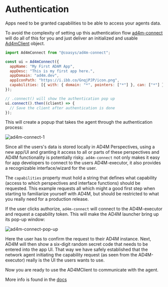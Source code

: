 # Authentication

Apps need to be granted capabilities to be able to access your agents data.

To avoid the complexity of setting up this authentication flow [ad4m-connect](https://github.com/perspect3vism/ad4m/tree/main/connect)
will do all of this for you and just deliver an initialized and usable
[Ad4mClient](/jsdoc/classes/Ad4mClient) object.

```js
import Ad4mConnect from "@coasys/ad4m-connect";

const ui = Ad4mConnect({
  appName: "My First ADAM App",
  appDesc: "This is my first app here.",
  appDomain: "ad4m.dev",
  appIconPath: "https://i.ibb.co/GnqjPJP/icon.png",
  capabilities: [{ with: { domain: "*", pointers: ["*"] }, can: ["*"] }],
});

// .connect() will show the authentication pop up
ui.connect().then((client) => {
  // Save the client after authentication is done
});
```

This will create a popup that takes the agent through the authentication process:

![ad4m-connect-1](/images/connect.jpg)

Since all the users's data is stored locally in AD4M Perspectives,
using a new app/UI and granting it access to all or parts of these perspectives
and AD4M functionality is potentially risky.
`ad4m-connect` not only makes it easy for app developers to connect to the users AD4M-executor,
it also provides a recognizable interface/wizard for the user.

The `capabilities` property must hold a string that defines what capability
(access to which perspectives and interface functions) should be requested.
This example requests all which might a good first step when starting to familiarize
yourself with AD4M, but should be restricted to what you really need for a production release.

If the user clicks authorize, `ad4m-connect` will connect to the AD4M-executor and request a capability token.
This will make the AD4M launcher bring up its pop-up window:

![ad4m-connect-pop-up](/images/authorize.jpg)

Here the user has to confirm the request to their AD4M instance.
Next, AD4M will then show a six-digit random secret code that needs to be entered into the app UI.
That way we have safely established that the network agent initiating the capability request (as seen from
the AD4M-executor) really is the UI the users wants to use.

Now you are ready to use the AD4MClient to communicate with the agent.

More info is found in the [docs](https://github.com/perspect3vism/ad4m/tree/main/connect)
